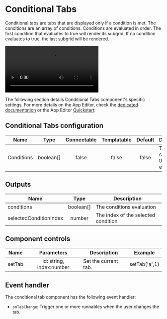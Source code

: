 
# Conditional Tabs

Conditional tabs are tabs that are displayed only if a condition is met. The conditions are an array of conditions. Conditions are evaluated in order. The first condition that evaluates to true will render its subgrid. If no condition evaluates to true, the last subgrid will be rendered.

<video
	className="border-2 rounded-lg object-cover w-full h-full dark:border-gray-800"
	autoPlay
	controls
	id="conditional-tabs-video"
	src="/videos/conditional-tabs.mp4"
	alt="Conditional tabs component"
/>
<br />

The following section details Conditional Tabs component's specific settings. For more details on the App Editor, check the [dedicated documentation](../0_app_editor/index.mdx) or the App Editor [Quickstart](../../getting_started/7_apps_quickstart/index.mdx):

<div className="grid grid-cols-2 gap-6 mb-4">
	<DocCard
		color="orange"
		title="App Editor Documentation"
		description="The app editor is a low-code builder to create custom User Interfaces with a mix of drag-and-drop and code."
		href="/docs/apps/app_editor"
	/>
	<DocCard
		color="orange"
		title="Apps Quickstart"
		description="Learn how to build your first app in a matter of minutes."
		href="/docs/getting_started/apps_quickstart"
	/>
</div>

## Conditional Tabs configuration

| Name       |   Type    | Connectable | Templatable | Default | Description                            |
| ---------- | :-------: | :---------: | :---------: | :-----: | -------------------------------------- |
| Conditions | boolean[] |    false    |    false    |  false  | The conditions that will be evaluated. |

## Outputs

| Name                   |   Type    | Description                         |
| ---------------------- | :-------: | ----------------------------------- |
| conditions             | boolean[] | The conditions evaluation           |
| selectedConditionIndex |  number   | The index of the selected condition |

## Component controls

| Name   |        Parameters        | Description          | Example       |
| ------ | :----------------------: | -------------------- | ------------- |
| setTab | id: string, index:number | Set the current tab. | setTab('a',1) |

## Event handler

The conditional tab component has the following event handler:

- `onTabChange`: Trigger one or more runnables when the user changes the tab.
